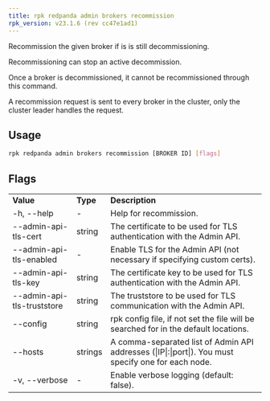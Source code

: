 ```yaml
---
title: rpk redpanda admin brokers recommission
rpk_version: v23.1.6 (rev cc47e1ad1)
---
```


Recommission the given broker if is is still decommissioning.

Recommissioning can stop an active decommission.

Once a broker is decommissioned, it cannot be recommissioned through this
command.

A recommission request is sent to every broker in the cluster, only
the cluster leader handles the request.

## Usage

```bash
rpk redpanda admin brokers recommission [BROKER ID] [flags]
```

## Flags

<table>
  <tbody>
    <tr>
      <td>
        <strong>Value</strong>
      </td>
      <td>
        <strong>Type</strong>
      </td>
      <td>
        <strong>Description</strong>
      </td>
    </tr>
    <tr>
      <td>-h, --help</td>
      <td>-</td>
      <td>Help for recommission.</td>
    </tr>
    <tr>
      <td>--admin-api-tls-cert</td>
      <td>string</td>
      <td>
        The certificate to be used for TLS authentication with the Admin API.
      </td>
    </tr>
    <tr>
      <td>--admin-api-tls-enabled</td>
      <td>-</td>
      <td>
        Enable TLS for the Admin API (not necessary if specifying custom certs).
      </td>
    </tr>
    <tr>
      <td>--admin-api-tls-key</td>
      <td>string</td>
      <td>
        The certificate key to be used for TLS authentication with the Admin
        API.
      </td>
    </tr>
    <tr>
      <td>--admin-api-tls-truststore</td>
      <td>string</td>
      <td>
        The truststore to be used for TLS communication with the Admin API.
      </td>
    </tr>
    <tr>
      <td>--config</td>
      <td>string</td>
      <td>
        rpk config file, if not set the file will be searched for in the default
        locations.
      </td>
    </tr>
    <tr>
      <td>--hosts</td>
      <td>strings</td>
      <td>
        A comma-separated list of Admin API addresses (|IP|:|port|). You must
        specify one for each node.
      </td>
    </tr>
    <tr>
      <td>-v, --verbose</td>
      <td>-</td>
      <td>Enable verbose logging (default: false).</td>
    </tr>
  </tbody>
</table>
